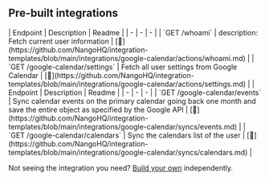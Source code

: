 
## Pre-built integrations

<AccordionGroup>


<Accordion title="Users">
| Endpoint | Description | Readme |
| - | - | - |
| `GET /whoami` | description: Fetch current user information | [🔗](https://github.com/NangoHQ/integration-templates/blob/main/integrations/google-calendar/actions/whoami.md) |
| `GET /google-calendar/settings` | Fetch all user settings from Google Calendar | [🔗](https://github.com/NangoHQ/integration-templates/blob/main/integrations/google-calendar/actions/settings.md) |
</Accordion>


<Accordion title="Others">
| Endpoint | Description | Readme |
| - | - | - |
| `GET /google-calendar/events` | Sync calendar events on the primary calendar going back one month and<br />save the entire object as specified by the Google API | [🔗](https://github.com/NangoHQ/integration-templates/blob/main/integrations/google-calendar/syncs/events.md) |
| `GET /google-calendar/calendars` | Sync the calendars list of the user | [🔗](https://github.com/NangoHQ/integration-templates/blob/main/integrations/google-calendar/syncs/calendars.md) |
</Accordion>

</AccordionGroup>

<Tip>Not seeing the integration you need? [Build your own](https://docs.nango.dev/guides/custom-integrations/overview) independently.</Tip>
